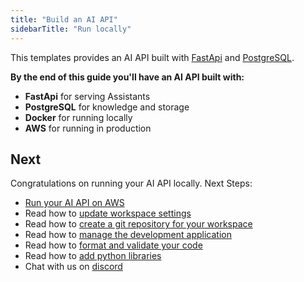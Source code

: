 ```yaml
---
title: "Build an AI API"
sidebarTitle: "Run locally"
---
```


This templates provides an AI API built with [FastApi](https://fastapi.tiangolo.com/) and [PostgreSQL](https://www.postgresql.org/).

**By the end of this guide you'll have an AI API built with:**

- **FastApi** for serving Assistants
- **PostgreSQL** for knowledge and storage
- **Docker** for running locally
- **AWS** for running in production


<Snippet file="setup.mdx" />

<Snippet file="create-ai-api-codebase.mdx" />

<Snippet file="set-openai-key.mdx" />

<Snippet file="local-api-and-database.mdx" />

<Snippet file="ai-api-view-api-endpoints.mdx" />

<Snippet file="ai-api-add-data.mdx" />

<Snippet file="ai-api-build-ai-product.mdx" />

<Snippet file="stop-local-workspace.mdx" />

## Next

Congratulations on running your AI API locally. Next Steps:

- [Run your AI API on AWS](/templates/ai-api/run-aws)
- Read how to [update workspace settings](/templates/how-to/workspace-settings)
- Read how to [create a git repository for your workspace](/templates/how-to/git-repo)
- Read how to [manage the development application](/templates/how-to/development-app)
- Read how to [format and validate your code](/templates/how-to/format-and-validate)
- Read how to [add python libraries](/templates/how-to/python-libraries)
- Chat with us on [discord](https://discord.gg/4MtYHHrgA8)
